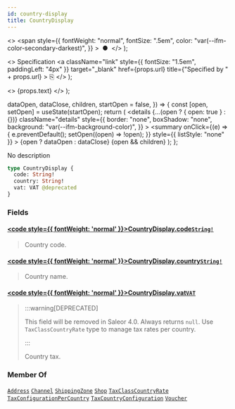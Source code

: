 ```yaml
---
id: country-display
title: CountryDisplay
---
```


  <>
    <span
      style={{
        fontWeight: "normal",
        fontSize: ".5em",
        color: "var(--ifm-color-secondary-darkest)",
      }}
    >
      &nbsp;●&nbsp;
    </span>
  </>
);

  <>
    Specification
    <a
      className="link"
      style={{ fontSize: "1.5em", paddingLeft: "4px" }}
      target="\_blank"
      href={props.url}
      title={"Specified by " + props.url}
    >
      ⎘
    </a>
  </>
);

  <>
    <span className={props.class}>{props.text}</span>
  </>
);


  dataOpen,
  dataClose,
  children,
  startOpen = false,
}) => {
  const [open, setOpen] = useState(startOpen);
  return (
    <details
      {...(open ? { open: true } : {})}
      className="details"
      style={{
        border: "none",
        boxShadow: "none",
        background: "var(--ifm-background-color)",
      }}
    >
      <summary
        onClick={(e) => {
          e.preventDefault();
          setOpen((open) => !open);
        }}
        style={{ listStyle: "none" }}
      >
        {open ? dataOpen : dataClose}
      </summary>
      {open && children}
    </details>
  );
};

No description

```graphql
type CountryDisplay {
  code: String!
  country: String!
  vat: VAT @deprecated
}
```

### Fields

#### [<code style={{ fontWeight: 'normal' }}>CountryDisplay.<b>code</b></code>](#)<Bullet />[`String!`](../../../api-reference/miscellaneous/scalars/string) <Badge class="badge badge--secondary" text="non-null"/> <Badge class="badge badge--secondary" text="scalar"/> <Badge class="badge badge--secondary" text="miscellaneous"/>

> Country code.

#### [<code style={{ fontWeight: 'normal' }}>CountryDisplay.<b>country</b></code>](#)<Bullet />[`String!`](../../../api-reference/miscellaneous/scalars/string) <Badge class="badge badge--secondary" text="non-null"/> <Badge class="badge badge--secondary" text="scalar"/> <Badge class="badge badge--secondary" text="miscellaneous"/>

> Country name.

#### [<code style={{ fontWeight: 'normal' }}>CountryDisplay.<b>vat</b></code>](#)<Bullet />[`VAT`](../../../api-reference/taxes/objects/vat) <Badge class="badge badge--deprecated badge--secondary" text="deprecated"/> <Badge class="badge badge--secondary" text="object"/> <Badge class="badge badge--secondary" text="taxes"/>

> :::warning[DEPRECATED]
>
> This field will be removed in Saleor 4.0. Always returns `null`. Use `TaxClassCountryRate` type to manage tax rates per country.
>
> :::
>
> Country tax.

### Member Of

[`Address`](../../../api-reference/users/objects/address) <Badge class="badge badge--secondary" text="object"/><Bullet />[`Channel`](../../../api-reference/channels/objects/channel) <Badge class="badge badge--secondary" text="object"/><Bullet />[`ShippingZone`](../../../api-reference/shipping/objects/shipping-zone) <Badge class="badge badge--secondary" text="object"/><Bullet />[`Shop`](../../../api-reference/miscellaneous/objects/shop) <Badge class="badge badge--secondary" text="object"/><Bullet />[`TaxClassCountryRate`](../../../api-reference/taxes/objects/tax-class-country-rate) <Badge class="badge badge--secondary" text="object"/><Bullet />[`TaxConfigurationPerCountry`](../../../api-reference/taxes/objects/tax-configuration-per-country) <Badge class="badge badge--secondary" text="object"/><Bullet />[`TaxCountryConfiguration`](../../../api-reference/taxes/objects/tax-country-configuration) <Badge class="badge badge--secondary" text="object"/><Bullet />[`Voucher`](../../../api-reference/discounts/objects/voucher) <Badge class="badge badge--secondary" text="object"/>
